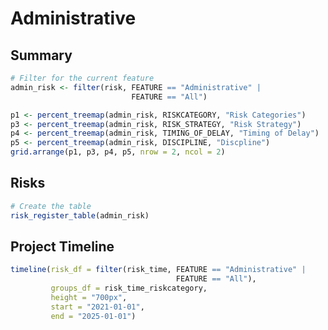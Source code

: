# Administrative

## Summary
```r
# Filter for the current feature
admin_risk <- filter(risk, FEATURE == "Administrative" | 
                           FEATURE == "All")
```

```r
p1 <- percent_treemap(admin_risk, RISKCATEGORY, "Risk Categories")
p3 <- percent_treemap(admin_risk, RISK_STRATEGY, "Risk Strategy")
p4 <- percent_treemap(admin_risk, TIMING_OF_DELAY, "Timing of Delay")
p5 <- percent_treemap(admin_risk, DISCIPLINE, "Discpline")
grid.arrange(p1, p3, p4, p5, nrow = 2, ncol = 2)
```

## Risks
```r
# Create the table
risk_register_table(admin_risk)
```

## Project Timeline
```r
timeline(risk_df = filter(risk_time, FEATURE == "Administrative" | 
                                     FEATURE == "All"), 
         groups_df = risk_time_riskcategory,
         height = "700px",
         start = "2021-01-01",
         end = "2025-01-01")
```
